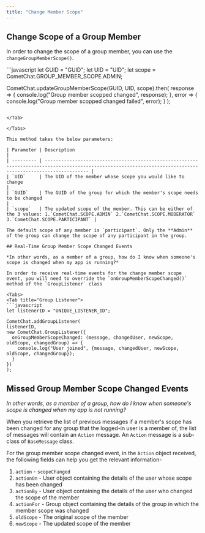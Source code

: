 ```yaml
---
title: "Change Member Scope"
---
```




## Change Scope of a Group Member

In order to change the scope of a group member, you can use the `changeGroupMemberScope()`.

<Tabs>
<Tab title="Change Scope">
```javascript
let GUID = "GUID";
let UID = "UID";
let scope = CometChat.GROUP_MEMBER_SCOPE.ADMIN;

CometChat.updateGroupMemberScope(GUID, UID, scope).then(
response => {
  console.log("Group member scopped changed", response);
}, error => {
  console.log("Group member scopped changed failed", error);
}
);
```

</Tab>

</Tabs>

This method takes the below parameters:

| Parameter | Description                                                                                                                                                  |
| --------- | ------------------------------------------------------------------------------------------------------------------------------------------------------------ |
| `UID`     | The UID of the member whose scope you would like to change                                                                                                   |
| `GUID`    | The GUID of the group for which the member's scope needs to be changed                                                                                       |
| `scope`   | The updated scope of the member. This can be either of the 3 values: 1.`CometChat.SCOPE.ADMIN` 2.`CometChat.SCOPE.MODERATOR` 3.`CometChat.SCOPE.PARTICIPANT` |

The default scope of any member is `participant`. Only the **Admin** of the group can change the scope of any participant in the group.

## Real-Time Group Member Scope Changed Events

*In other words, as a member of a group, how do I know when someone's scope is changed when my app is running?*

In order to receive real-time events for the change member scope event, you will need to override the `onGroupMemberScopeChanged()` method of the `GroupListener` class

<Tabs>
<Tab title="Group Listener">
```javascript
let listenerID = "UNIQUE_LISTENER_ID";

CometChat.addGroupListener(
listenerID,
new CometChat.GroupListener({
  onGroupMemberScopeChanged: (message, changedUser, newScope, oldScope, changedGroup) => {
    console.log("User joined", {message, changedUser, newScope, oldScope, changedGroup});
  }
})
);
```

</Tab>

</Tabs>

## Missed Group Member Scope Changed Events

*In other words, as a member of a group, how do I know when someone's scope is changed when my app is not running?*

When you retrieve the list of previous messages if a member's scope has been changed for any group that the logged-in user is a member of, the list of messages will contain an `Action` message. An `Action` message is a sub-class of `BaseMessage` class.

For the group member scope changed event, in the `Action` object received, the following fields can help you get the relevant information-

1. `action` - `scopeChanged`
2. `actionOn` - User object containing the details of the user whose scope has been changed
3. `actionBy` - User object containing the details of the user who changed the scope of the member
4. `actionFor` - Group object containing the details of the group in which the member scope was changed
5. `oldScope` - The original scope of the member
6. `newScope` - The updated scope of the member
